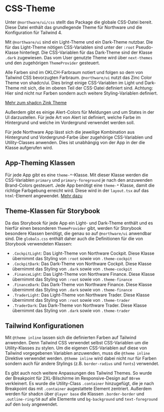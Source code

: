 
<Meta title="Northware UI/CSS-Theme" />

# CSS-Theme

<ViewSource path="globals.css" />
<ShadcnDocs path="theming" />

Unter `@northware/ui/css` stellt das Package die globale CSS-Datei bereit. Diese Datei enthält das grundlegende Theme für Northware und die Konfiguration für Tailwind 4.

Mit `@northware/ui` sind ein Light-Theme und ein Dark-Theme nutzbar. Die für das Light-Theme nötigen CSS-Variablen sind unter der `:root` Pseudo-Klasse hinterlegt. 
Die CSS-Variablen für das Dark-Theme sind der Klasse `.dark` zugewiesen.
Das vom User genutzte Theme wird über `next-themes` und den zugehörigen `ThemeProvider` gesteuert.

Alle Farben sind im OKLCH-Farbraum notiert und folgen so dem von Tailwind CSS bevorzugten Farbraum.
`@northware/ui` nutzt das Zinc Color Theme von shadcn/ui. Dies bringt einige CSS-Variablen im Light und Dark-Theme mit sich,
die im oberen Teil der CSS-Datei definiert sind. Achtung: Hier sind nicht nur Farben sondern auch weitere Styling-Variablen definiert.

[Mehr zum shadcn Zink Theme](https://ui.shadcn.com/docs/theming#zinc)

Außerdem gibt es einige Alert-Colors für Meldungen und um States in der UI darzustellen. 
Für jede Art von Alert ist definiert, welche Farbe im Hintergrund und welche im Vordergrund verwendet werden soll.

Für jede Northware App lässt sich die jeweilige Kombination aus Hintergrund und Vordergrund-Farbe über zugehörige CSS-Variablen und Utility-Classes anwenden. 
Dies ist unabhängig von der App in der die Klasse aufgerufen wird.

## App-Theming Klassen

Für jede App gibt es eine `theme-*`-Klasse. Mit dieser Klasse werden die CSS-Variablen `primary` und `primary-foreground` je nach den anzuwenden Brand-Colors gesteuert.
Jede App benötigt eine `theme-*` Klasse, damit die richtige Farbgebung erreicht wird. Diese wird in der `layout.tsx` auf das `html`-Element angewendet. [Mehr dazu](?path=/docs/northware-ui-verwendung-in-einer-app--docs#die-layouttsx)

## Theme-Klassen für Storybook

Da das Storybook für jede App ein Light- und Dark-Theme enthält und es hierfür einen besonderen `ThemeProvider` gibt, werden für Storybook besondere Klassen benötigt, die genau so auf `@northware/ui` anwendbar sind.
Die `globals.css` enthält daher auch die Definitionen für die von Storybook verwendeten Klassen:

- `.CockpitLight`: Das Light-Theme von Northware Cockpit. Diese Klasse übernimmt das Styling von `:root` sowie von `.theme-cockpit`
- `.CockpitDark`: Das Dark-Theme von Northware Cockpit. Diese Klasse übernimmt das Styling von `.dark` sowie von `.theme-cockpit`
- `.FinanceLight`: Das Light-Theme von Northware Finance. Diese Klasse übernimmt das Styling von `:root` sowie von `.theme-finance`
- `.FinanceDark`: Das Dark-Theme von Northware Finance. Diese Klasse übernimmt das Styling von `.dark` sowie von `.theme-finance`
- `.TraderLight`: Das Light-Theme von Northware Trader. Diese Klasse übernimmt das Styling von `:root` sowie von `.theme-trader`
- `.TraderDark`: Das Dark-Theme von Northware Trader. Diese Klasse übernimmt das Styling von `.dark` sowie von `.theme-trader`

## Tailwind Konfigurationen

Mit `@theme inline` lassen sich die definierten Farben auf Tailwind anwenden. Denn Tailwind CSS verwendet selbst CSS-Variablen um die Utility-Klasses zu stylen. 
Um die eigenen CSS-Variablen auf diese von Tailwind vorgegebenen Variablen anzuwenden, muss die `@theme inline` Direktive verwendet werden.
`@theme inline` wird dabei nicht nur für Farben sondern auch für andere Stylings (z.B. `border-radius` und `fonts`) verwendet.

Es gibt auch noch weitere Anpassungen des Tailwind Themes. So wurde der Breakpoint für 2XL-Bilschirme im Responsive-Design auf `80rem` verkleinert.
Es wurde die Utility-Class `.container` hinzugefügt, die je nach Breakpoint das mit `.container` augestattete Element zentriert.
Außerdem werden für shadcn über `@layer base` die Klassen `.border-border` und `.outline-ring/50` auf alle Elemente und `bg-background` und `text-foreground` auf den `body` angewendet.